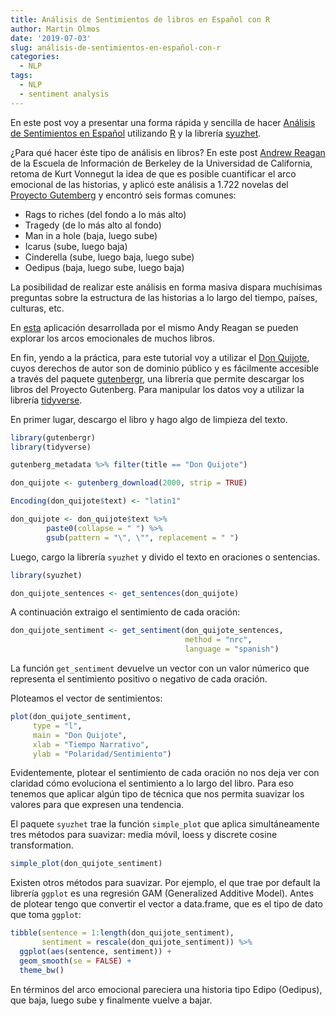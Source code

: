 ```yaml
---
title: Análisis de Sentimientos de libros en Español con R
author: Martin Olmos
date: '2019-07-03'
slug: análisis-de-sentimientos-en-español-con-r
categories:
  - NLP
tags:
  - NLP
  - sentiment analysis
---
```


En este post voy a presentar una forma rápida y sencilla de hacer [Análisis de Sentimientos en Español][1] utilizando [R][2] y la librería [syuzhet][3].

¿Para qué hacer éste tipo de análisis en libros? En este post [Andrew Reagan][8] de la Escuela de Información de Berkeley de la Universidad de California, retoma de Kurt Vonnegut la idea de que es posible cuantificar el arco emocional de las historias, y aplicó este análisis a 1.722 novelas del [Proyecto Gutemberg][5] y encontró seis formas comunes:

- Rags to riches (del fondo a lo más alto)
- Tragedy (de lo más alto al fondo)
- Man in a hole (baja, luego sube)
- Icarus (sube, luego baja)
- Cinderella (sube, luego baja, luego sube)
- Oedipus (baja, luego sube, luego baja)

La posibilidad de realizar este análisis en forma masiva dispara muchísimas preguntas sobre la estructura de las historias a lo largo del tiempo, países, culturas, etc.

En [esta][9] aplicación desarrollada por el mismo Andy Reagan se pueden explorar los arcos emocionales de muchos libros.

En fin, yendo a la práctica, para este tutorial voy a utilizar el [Don Quijote][7], cuyos derechos de autor son de dominio público y es fácilmente accesible a través del paquete [gutenbergr][4], una librería que permite descargar los libros del Proyecto Gutenberg. Para manipular los datos voy a utilizar la librería [tidyverse][6].

En primer lugar, descargo el libro y hago algo de limpieza del texto.

```r
library(gutenbergr)
library(tidyverse)

gutenberg_metadata %>% filter(title == "Don Quijote")

don_quijote <- gutenberg_download(2000, strip = TRUE)

Encoding(don_quijote$text) <- "latin1"

don_quijote <- don_quijote$text %>% 
        paste0(collapse = " ") %>% 
        gsub(pattern = "\", \"", replacement = " ")

```

Luego, cargo la librería `syuzhet` y divido el texto en oraciones o sentencias.

```r
library(syuzhet)

don_quijote_sentences <- get_sentences(don_quijote)
```

A continuación extraigo el sentimiento de cada oración:

```r

don_quijote_sentiment <- get_sentiment(don_quijote_sentences, 
                                       method = "nrc", 
                                       language = "spanish")

```

La función `get_sentiment` devuelve un vector con un valor númerico que representa el sentimiento positivo o negativo de cada oración.

Ploteamos el vector de sentimientos:

```r
plot(don_quijote_sentiment, 
     type = "l", 
     main = "Don Quijote", 
     xlab = "Tiempo Narrativo",
     ylab = "Polaridad/Sentimiento")
```

Evidentemente, plotear el sentimiento de cada oración no nos deja ver con claridad cómo evoluciona el sentimiento a lo largo del libro. Para eso tenemos que aplicar algún tipo de técnica que nos permita suavizar los valores para que expresen una tendencia. 

El paquete `syuzhet` trae la función `simple_plot` que aplica simultáneamente tres métodos para suavizar: media móvil, loess y discrete cosine transformation. 

```r
simple_plot(don_quijote_sentiment)
```

Existen otros métodos para suavizar. Por ejemplo, el que trae por default la librería `ggplot` es una regresión GAM (Generalized Additive Model). Antes de plotear tengo que convertir el vector a data.frame, que es el tipo de dato que toma `ggplot`:

```r
tibble(sentence = 1:length(don_quijote_sentiment), 
       sentiment = rescale(don_quijote_sentiment)) %>% 
  ggplot(aes(sentence, sentiment)) +
  geom_smooth(se = FALSE) +
  theme_bw()
```

En términos del arco emocional pareciera una historia tipo Edipo (Oedipus), que baja, luego sube y finalmente vuelve a bajar.

[1]:https://es.wikipedia.org/wiki/An%C3%A1lisis_de_sentimiento
[2]:https://www.r-project.org/
[3]:https://cran.r-project.org/package=syuzhet
[4]:https://cran.r-project.org/web/packages/gutenbergr/vignettes/intro.html
[5]:http://www.gutenberg.org/
[6]:https://www.tidyverse.org/
[7]:https://es.wikipedia.org/wiki/Don_Quijote_de_la_Mancha
[8]:https://andyreagan.github.io/2016/11/07/the-shapes-of-stories/
[9]:http://hedonometer.org/books/v3/1777/